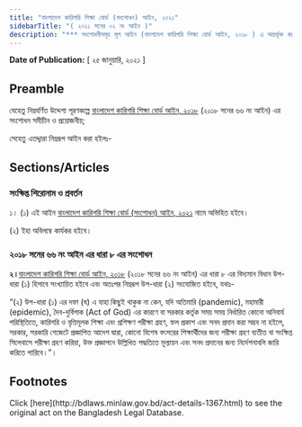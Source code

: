 ```yaml
---
title: "বাংলাদেশ কারিগরি শিক্ষা বোর্ড (সংশোধন) আইন, ২০২১"
sidebarTitle: "( ২০২১ সনের ০২ নং আইন )"
description: "*** সংশোধনীসমূহ মূল আইন (বাংলাদেশ কারিগরি শিক্ষা বোর্ড আইন, ২০১৮ ) এ অন্তর্ভূক্ত করা হয়েছে *** বাংলাদেশ কারিগরি শিক্ষা বোর্ড আইন, ২০১৮ সংশোধনকল্পে প্রণীত আইন"
---
```


**Date of Publication:** [ ২৫ জানুয়ারি, ২০২১ ]

## Preamble

যেহেতু নিম্নবর্ণিত উদ্দেশ্য পূরণকল্পে [বাংলাদেশ কারিগরি শিক্ষা বোর্ড আইন, ২০১৮](/laws/act-1279 "বাংলাদেশ কারিগরি শিক্ষা বোর্ড আইন, ২০১৮") (২০১৮ সনের ৬৬ নং আইন) এর সংশোধন সমীচীন ও প্রয়োজনীয়;

সেহেতু এতদ্দ্বারা নিম্নরূপ আইন করা হইলঃ-

## Sections/Articles

### সংক্ষিপ্ত শিরোনাম ও প্রবর্তন

১। (১) এই আইন [বাংলাদেশ কারিগরি শিক্ষা বোর্ড (সংশোধন) আইন, ২০২১](/laws/act-1367 "বাংলাদেশ কারিগরি শিক্ষা বোর্ড (সংশোধন) আইন, ২০২১") নামে অভিহিত হইবে।

(২) ইহা অবিলম্বে কার্যকর হইবে।

### ২০১৮ সনের ৬৬ নং আইন এর ধারা ৮ এর সংশোধন

**২।**[বাংলাদেশ কারিগরি শিক্ষা বোর্ড আইন, ২০১৮](/laws/act-1279 "বাংলাদেশ কারিগরি শিক্ষা বোর্ড আইন, ২০১৮") (২০১৮ সনের ৬৬ নং আইন) এর ধারা ৮ এর বিদ্যমান বিধান উপ-ধারা (১) হিসাবে সংখ্যায়িত হইবে এবং অতঃপর নিম্নরূপ উপ-ধারা (২) সংযোজিত হইবে, যথাঃ-

“(২) উপ-ধারা (১) এর দফা (ঘ) এ যাহা কিছুই থাকুক না কেন, যদি অতিমারি (pandemic), মহামারী (epidemic), দৈব-দুর্বিপাক (Act of God) এর কারণে বা সরকার কর্তৃক সময় সময় নির্ধারিত কোনো অনিবার্য পরিস্থিতিতে, কারিগরি ও বৃত্তিমূলক শিক্ষা এবং প্রশিক্ষণ পরীক্ষা গ্রহণ, ফল প্রকাশ এবং সনদ প্রদান করা সম্ভব না হইলে, সরকার, সরকারি গেজেটে প্রজ্ঞাপিত আদেশ দ্বারা, কোনো বিশেষ বৎসরের শিক্ষার্থীদের জন্য পরীক্ষা গ্রহণ ব্যতীত বা সংক্ষিপ্ত সিলেবাসে পরীক্ষা গ্রহণ করিয়া, উক্ত প্রজ্ঞাপনে উল্লিখিত পদ্ধতিতে মূল্যায়ন এবং সনদ প্রদানের জন্য নির্দেশনাবলি জারি করিতে পারিবে।”।

## Footnotes

<Note>
  Click [here](http://bdlaws.minlaw.gov.bd/act-details-1367.html) to see the original act on the Bangladesh Legal Database.
</Note>
